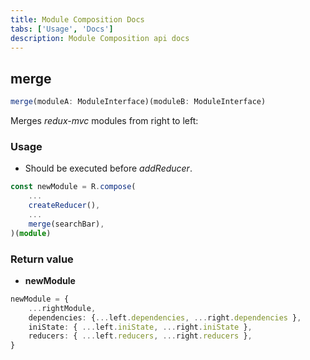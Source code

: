 ```yaml
---
title: Module Composition Docs
tabs: ['Usage', 'Docs']
description: Module Composition api docs
---
```


## merge

```ts
merge(moduleA: ModuleInterface)(moduleB: ModuleInterface)
```

Merges *redux-mvc* modules from right to left:

### Usage

  - Should be executed before *addReducer*.

  ```ts
  const newModule = R.compose(
      ...
      createReducer(),
      ...
      merge(searchBar),
  )(module)

  ```

### Return value

  - **newModule**

  ```ts
  newModule = {
      ...rightModule,
      dependencies: {...left.dependencies, ...right.dependencies },
      iniState: { ...left.iniState, ...right.iniState },
      reducers: { ...left.reducers, ...right.reducers },
  }

```
